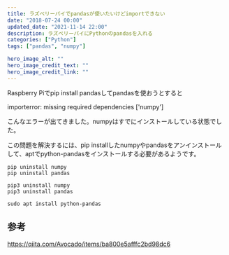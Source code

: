 ```yaml
---
title: ラズベリーパイでpandasが使いたいけどimportできない
date: "2018-07-24 00:00"
updated_date: "2021-11-14 22:00"
description: ラズベリーパイにPythonのpandasを入れる
categories: ["Python"]
tags: ["pandas", "numpy"]

hero_image_alt: ""
hero_image_credit_text: ""
hero_image_credit_link: ""
---
```

Raspberry Piでpip install pandasしてpandasを使おうとすると

importerror: missing required dependencies ['numpy']

こんなエラーが出てきました。numpyはすでにインストールしている状態でした。

この問題を解決するには、pip installしたnumpyやpandasをアンインストールして、aptでpython-pandasをインストールする必要があるようです。

```
pip uninstall numpy
pip uninstall pandas

pip3 uninstall numpy
pip3 uninstall pandas

sudo apt install python-pandas
```

## 参考
https://qiita.com/Avocado/items/ba800e5afffc2bd98dc6